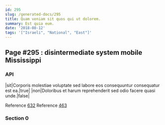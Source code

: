 ```yaml
---
id: 295
slug: /generated-docs/295
title: Quam veniam sit quos qui ut dolorem.
summary: Est quia eum.
date: '2018-08-12'
tags: '["Israeli", "National", "East"]'
---
```

## Page #295 : disintermediate system mobile Mississippi

### API

|sit|Corporis molestiae voluptate sed labore eos consequuntur consequatur est ea.|true|
|non|Doloribus et harum reprehenderit sed odio facere quasi unde.|false|

Reference [632](/generated-docs/632)
Reference [463](/generated-docs/463)


### Section 0

